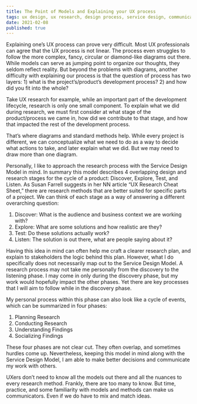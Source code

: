 ```yaml
---
title: The Point of Models and Explaining your UX process
tags: ux design, ux research, design process, service design, communication
date: 2021-02-08
published: true
---
```

Explaining one’s UX process can prove very difficult. Most UX professionals can agree that the UX process is not linear. The process even struggles to follow the more complex, fancy, circular or diamond-like diagrams out there. While models can serve as jumping point to organize our thoughts, they seldom reflect reality. But beyond the problems with diagrams, another difficulty with explaining our process is that the question of process has two layers: 1) what is the project’s/product’s development process? 2) and how did you fit into the whole?

Take UX research for example, while an important part of the development lifecycle, research is only one small component. To explain what we did during research, we must first consider at what stage of the product/process we came in, how did we contribute to that stage, and how that impacted the rest of the development process.

That’s where diagrams and standard methods help. While every project is different, we can conceptualize what we need to do as a way to decide what actions to take, and later explain what we did. But we may need to draw more than one diagram.

Personally, I like to approach the research process with the Service Design Model in mind. In summary this model describes 4 overlapping design and research stages for the cycle of a product: Discover, Explore, Test, and Listen. As Susan Farrell suggests in her NN article “UX Research Cheat Sheet,” there are research methods that are better suited for specific parts of a project. We can think of each stage as a way of answering a different overarching question:
1. Discover: What is the audience and business context we are working with?
2. Explore: What are some solutions and how realistic are they?
3. Test: Do these solutions actually work?
4. Listen: The solution is out there, what are people saying about it?

Having this idea in mind can often help me craft a clearer research plan, and explain to stakeholders the logic behind this plan. However, what I do specifically does not necessarily map out to the Service Design Model. A research process may not take me personally from the discovery to the listening phase. I may come in only during the discovery phase, but my work would hopefully impact the other phases. Yet there are key processes that I will aim to follow while in the discovery phase. 

My personal process within this phase can also look like a cycle of events, which can be summarized in four phases:
1. Planning Research
2. Conducting Research
3. Understanding Findings
4. Socializing Findings

These four phases are not clear cut. They often overlap, and sometimes hurdles come up. Nevertheless, keeping this model in mind along with the Service Design Model, I am able to make better decisions and communicate my work with others. 

UXers don’t need to know all the models out there and all the nuances to every research method. Frankly, there are too many to know. But time, practice, and some familiarity with models and methods can make us communicators. Even if we do have to mix and match ideas.